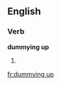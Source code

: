 ==English==

===Verb===
'''dummying up'''

# {{present participle of|[[dummy up]]}}

[[fr:dummying up]]